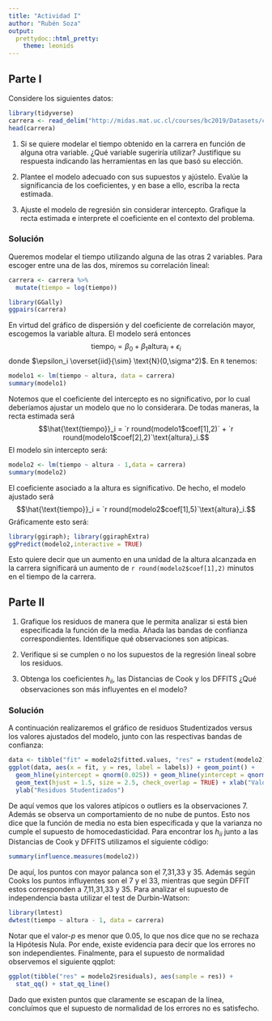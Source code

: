 ```yaml
---
title: "Actividad I"
author: "Rubén Soza"
output: 
  prettydoc::html_pretty:
    theme: leonids
---
```


## Parte I

Considere los siguientes datos:

```r
library(tidyverse)
carrera <- read_delim("http://midas.mat.uc.cl/courses/bc2019/Datasets/carrera.csv", delim = ";")
head(carrera)
```

(1) Si se quiere modelar el tiempo obtenido en la carrera en función de alguna otra variable. ¿Qué variable sugeriría utilizar? Justifique su respuesta indicando las herramientas en las que basó su elección.

(2) Plantee el modelo adecuado con sus supuestos y ajústelo. Evalúe la significancia de los coeficientes, y en base a ello, escriba la recta estimada.

(3) Ajuste el modelo de regresión sin considerar intercepto. Grafique la recta estimada e interprete el coeficiente en el contexto del problema. 

### Solución

Queremos modelar el tiempo utilizando alguna de las otras 2 variables. Para escoger entre una de las dos, miremos su correlación lineal:

```r
carrera <- carrera %>% 
  mutate(tiempo = log(tiempo))
```


```r
library(GGally)
ggpairs(carrera)
```

En virtud del gráfico de dispersión y del coeficiente de correlación mayor, escogemos la variable altura. El modelo será entonces $$\text{tiempo}_i = \beta_0 + \beta_1\text{altura}_i + \epsilon_i$$ donde $\epsilon_i \overset{iid}{\sim} \text{N}(0,\sigma^2)$. En `R` tenemos:

```r
modelo1 <- lm(tiempo ~ altura, data = carrera)
summary(modelo1)
```

Notemos que el coeficiente del intercepto es no significativo, por lo cual deberíamos ajustar un modelo que no lo considerara. De todas maneras, la recta estimada será $$\hat{\text{tiempo}}_i = `r round(modelo1$coef[1],2)` + `r round(modelo1$coef[2],2)`\text{altura}_i.$$ El modelo sin intercepto será:  

```r
modelo2 <- lm(tiempo ~ altura - 1,data = carrera)
summary(modelo2)
```

El coeficiente asociado a la altura es significativo. De hecho, el modelo ajustado será
$$\hat{\text{tiempo}}_i = `r round(modelo2$coef[1],5)`\text{altura}_i.$$ Gráficamente esto será:

```r
library(ggiraph); library(ggiraphExtra)
ggPredict(modelo2,interactive = TRUE)
```

Esto quiere decir que un aumento en una unidad de la altura alcanzada en la carrera significará un aumento de `r round(modelo2$coef[1],2)` minutos en el tiempo de la carrera.

## Parte II

(1) Grafique los residuos de manera que le permita analizar si está bien especificada la función de la media. Añada las bandas de confianza correspondientes. Identifique qué observaciones son atípicas.

(2) Verifique si se cumplen o no los supuestos de la regresión lineal sobre los residuos.

(3) Obtenga los coeficientes $h_{ii}$, las Distancias de Cook y los DFFITS ¿Qué observaciones son más influyentes en el modelo?

### Solución

A continuación realizaremos el gráfico de residuos Studentizados versus los valores ajustados del modelo, junto con las respectivas bandas de confianza:

```r
data <- tibble("fit" = modelo2$fitted.values, "res" = rstudent(modelo2), labels = seq(1,nrow(carrera)))
ggplot(data, aes(x = fit, y = res, label = labels)) + geom_point() +
  geom_hline(yintercept = qnorm(0.025)) + geom_hline(yintercept = qnorm(0.975)) +
  geom_text(hjust = 1.5, size = 2.5, check_overlap = TRUE) + xlab("Valores ajustados") + 
  ylab("Residuos Studentizados")

```

De aquí vemos que los valores atípicos o outliers es la observaciones 7. Además se observa un comportamiento de no nube de puntos. Esto nos dice que la función de media no esta bien especificada y que la varianza no cumple el supuesto de homocedasticidad. Para encontrar los $h_{ii}$ junto a las Distancias de Cook y DFFITS utilizamos el siguiente código:

```r
summary(influence.measures(modelo2))
```
De aquí, los puntos con mayor palanca son el 7,31,33 y 35. Además según Cooks los puntos influyentes son el 7 y el 33, mientras que según DFFIT estos corresponden a 7,11,31,33 y 35. Para analizar el supuesto de independencia basta utilizar el test de Durbin-Watson:

```r
library(lmtest)
dwtest(tiempo ~ altura - 1, data = carrera)
```

Notar que el valor-$p$ es menor que 0.05, lo que nos dice que no se rechaza la Hipótesis Nula. Por ende, existe evidencia para decir que los errores no son independientes. Finalmente, para el supuesto de normalidad observemos el siguiente qqplot: 

```r
ggplot(tibble("res" = modelo2$residuals), aes(sample = res)) + 
  stat_qq() + stat_qq_line()
```

Dado que existen puntos que claramente se escapan de la línea, concluímos que el supuesto de normalidad de los errores no es satisfecho.

